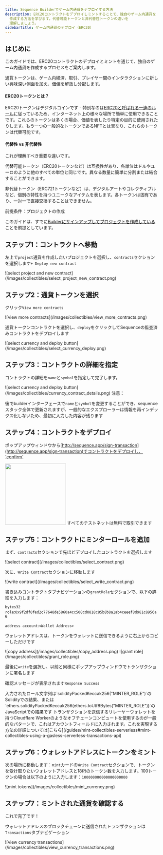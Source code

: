 ```yaml
---
title: Sequence Builderでゲーム内通貨をデプロイする方法
description: ERC20コントラクトをデプロイしミントすることで、独自のゲーム内通貨を
  作成する方法を学びます。代替可能トークンと非代替性トークンの違いを
  理解しましょう。
sidebarTitle: ゲーム内通貨のデプロイ（ERC20）
---
```


## はじめに

このガイドでは、ERC20コントラクトのデプロイとミントを通じて、独自のゲーム内通貨を作成するプロセスをご案内します。

通貨トークンは、ゲーム内経済、取引、プレイヤー間のインタラクションに新しい興味深い側面を加え、価値を解放し分配します。

#### ERC20トークンとは？

ERC20トークンはデジタルコインです - 特別なのは[ERC20と呼ばれる一連のルール](https://ethereum.org/en/developers/docs/standards/tokens/erc-20/)に従っているため、インターネット上の様々な場所で簡単に使用できることです。これらのトークンは多くの場合、価値を表したり特定の目的に使用されたりします。もう一つの一般的なトークンであるNFTとは異なり、これらのトークンは代替可能です。

#### 代替性 vs 非代替性

これが理解すべき重要な違いです。

代替可能トークン（ERC20トークンなど）は互換性があり、各単位はドルやユーロのように他のすべての単位と同じです。異なる数量に簡単に分割または結合することができます。

非代替トークン（ERC721トークンなど）は、デジタルアートやコレクティブルなど、個別の特性を持つユニークなアイテムを表します。各トークンは固有であり、一対一で直接交換することはできません。

<Warning>
  前提条件：プロジェクトの作成

  このガイドは、すでに[Builderにサインアップしてプロジェクトを作成している](/solutions/builder/getting-started)ことを前提としています。
</Warning>

## ステップ1：コントラクトへ移動

左上で`project`通貨を作成したいプロジェクトを選択し、`contracts`セクションを選択します`+ Deploy new contract`

<Frame>
  ![select project and new contract](/images/collectibles/select_project_new_contract.png)
</Frame>

## ステップ2：通貨トークンを選択

クリック`View more contracts`

<Frame>
  ![view more contracts](/images/collectibles/view_more_contracts.png)
</Frame>

通貨トークンコントラクトを選択し、`deploy`をクリックしてSequenceの監査済みコントラクトをデプロイします

<Frame>
  ![select currency and deploy button](/images/collectibles/select_currency_deploy.png)
</Frame>

## ステップ3：コントラクトの詳細を指定

コントラクトの詳細を`name`と`symbol`を指定して完了します。

<Frame>
  ![select currency and deploy button](/images/collectibles/currency_contract_details.png)
</Frame>

<Warning>
  注意：

  後でbuilderインターフェースで`name`と`symbol`を変更することができ、sequenceスタック全体で更新されますが、一般的なエクスプローラーは情報を再インデックス化しないため、最初に入力した内容が残ります
</Warning>

## ステップ4：コントラクトをデプロイ

ポップアップウィンドウから[http://sequence.app/sign-transaction](http://sequence.app/sign-transaction)でコントラクトをデプロイし、`confirm`

<Frame>
  <img src="/images/collectibles/sign_deploy_transaction.png" width="200" />
</Frame>

<Note>
  すべてのテストネットは無料で取引できます
</Note>

## ステップ5：コントラクトにミンターロールを追加

まず、`contracts`セクションで先ほどデプロイしたコントラクトを選択します

<Frame>
  ![select contract](/images/collectibles/select_contract.png)
</Frame>

次に、`Write Contract`セクションに移動します

<Frame>
  ![write contract](/images/collectibles/select_write_contract.png)
</Frame>

書き込みコントラクトタブナビゲーションの`grantRole`セクションで、以下の詳細を入力します：

`bytes32 role`:`0x9f2df0fed2c77648de5860a4cc508cd0818c85b8b8a1ab4ceeef8d981c8956a6`

`address account`:`<Wallet Address>`

ウォレットアドレスは、トークンをウォレットに送信できるように右上からコピーしただけです

<Frame>
  ![copy address](/images/collectibles/copy_address.png)
</Frame>

<Frame>
  ![grant role](/images/collectibles/grant_role.png)
</Frame>

最後に`write`を選択し、以前と同様にポップアップウィンドウでトランザクションに署名します

確認メッセージが表示されます`Response Success`

<Note>
  入力されたロール文字列は`solidityPackedKeccak256("MINTER_ROLE")`のSolidityでの結果、または`ethers.solidityPackedKeccak256(ethers.toUtf8Bytes("MINTER_ROLE"))`のJavaScriptでの結果です
</Note>

<Tip>
  トランザクションを送信するリレーヤーウォレットを持つCloudflare Workerのようなオフチェーンコンピュートを使用するのが一般的なパターンで、これはアカウントフィールドに入力されます。これを実現する方法の詳細については[こちら](/guides/mint-collectibles-serverless#mint-collectibles-using-a-gasless-serverless-transactions-api)
</Tip>

## ステップ6：ウォレットアドレスにトークンをミント

次の場所に移動します：`mint`カードの`Write Contract`セクションで、トークンを受け取りたいウォレットアドレスと18桁のトークン数を入力します。100トークンの場合は以下のように入力します：`100000000000000000000`

<Frame>
  ![mint tokens](/images/collectibles/mint_currency.png)
</Frame>

## ステップ7：ミントされた通貨を確認する

これで完了です！

ウォレットアドレスのブロックチェーンに送信されたトランザクションは`Transactions`タブナビゲーション

<Frame>
  ![view currency transactions](/images/collectibles/view_currency_transactions.png)
</Frame>

